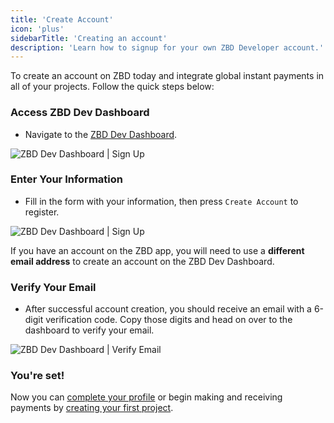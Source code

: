 ```yaml
---
title: 'Create Account'
icon: 'plus'
sidebarTitle: 'Creating an account'
description: 'Learn how to signup for your own ZBD Developer account.'
---
```


To create an account on ZBD today and integrate global instant payments in all of your projects. Follow the quick steps below:
### Access ZBD Dev Dashboard

- Navigate to the [ZBD Dev Dashboard](https://dashboard.zebedee.io/signup).

<Frame caption="ZBD Dev Dashboard | Sign Up">
  <img src="/img/v2/signup.png" alt="ZBD Dev Dashboard | Sign Up" />
</Frame>
<br />

### Enter Your Information

- Fill in the form with your information, then press `Create Account` to register.

<Frame caption="ZBD Dev Dashboard | Sign Up">
  <img src="/img/v2/signup-2.png" alt="ZBD Dev Dashboard | Sign Up" />
</Frame>
<br />

<Note>If you have an account on the ZBD app, you will need to use a **different email address** to create an account on the ZBD Dev Dashboard.</Note>  

### Verify Your Email

- After successful account creation, you should receive an email with a 6-digit verification code. Copy those digits and head on over to the dashboard to verify your email.

<Frame caption="ZBD Dev Dashboard | Verify Email">
  <img src="/img/v2/signup-verify-email.png" alt="ZBD Dev Dashboard | Verify Email" />
</Frame>
<br />

### You're set!

Now you can [complete your profile](/get-started/verify-identity) or begin making and receiving payments by [creating your first project](/get-started/create-project).